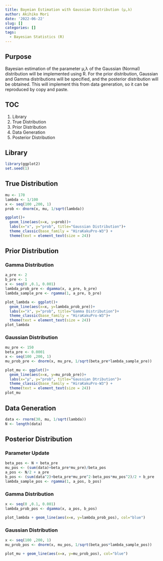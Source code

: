 ```yaml
---
title: Bayeian Estimation with Gaussian Distribution (μ,λ)
author: Akihiko Mori
date: '2022-06-22'
slug: []
categories: []
tags:
  - Bayesian Statistics (R)
---
```


## Purpose
Bayesian estimation of the parameter μ,λ of the Gaussian (Normal) distribution will be implemented using R. 
For the prior distribution, Gaussian and Gamma distributions will be specified, and the posterior distribution will be obtained. 
This will implement this from data generation, so it can be reproduced by copy and paste.

## TOC
1. Library
2. True Distribution
3. Prior Distribution
4. Data Generation
5. Posterior Distribution

## Library
```r
library(ggplot2)
set.seed(1)
```

## True Distribution
```r
mu <- 170
lambda <- 1/100
x <- seq(100 ,200, 1)
prob <- dnorm(x, mu, 1/sqrt(lambda))

ggplot()+
  geom_line(aes(x=x, y=prob))+
  labs(x="x", y="prob", title="Gaussian Distribution")+
  theme_classic(base_family = "HiraKakuPro-W3") +
  theme(text = element_text(size = 24))
```


## Prior Distribution
### Gamma Distribution
```r
a_pre <- 2
b_pre <- 1
x <- seq(0 ,0.1, 0.001)
lambda_prob_pre <- dgamma(x, a_pre, b_pre)
lambda_sample_pre <- rgamma(1, a_pre, b_pre)

plot_lambda <- ggplot()+
  geom_line(aes(x=x, y=lambda_prob_pre))+
  labs(x="λ", y="prob", title="Gamma Distribution")+
  theme_classic(base_family = "HiraKakuPro-W3")+
  theme(text = element_text(size = 24))
plot_lambda
```

### Gaussian Distribution
```r
mu_pre <- 150
beta_pre <- 0.0001
x <- seq(100 ,200, 1)
mu_prob_pre <- dnorm(x, mu_pre, 1/sqrt(beta_pre*lambda_sample_pre))

plot_mu <- ggplot()+
  geom_line(aes(x=x, y=mu_prob_pre))+
  labs(x="μ", y="prob", title="Gaussian Dtribution")+
  theme_classic(base_family = "HiraKakuPro-W3") +
  theme(text = element_text(size = 24))
plot_mu
```


## Data Generation
```r
data <- rnorm(30, mu, 1/sqrt(lambda))
N <- length(data)
```

## Posterior Distribution
### Parameter Update
```r
beta_pos <- N + beta_pre
mu_pos <- (sum(data)+beta_pre*mu_pre)/beta_pos
a_pos <- N/2 + a_pre
b_pos <- (sum(data^2)+beta_pre*mu_pre^2-beta_pos*mu_pos^2)/2 + b_pre
lambda_sample_pos <- rgamma(1, a_pos, b_pos)
```

### Gamma Distribution
```r
x <- seq(0 ,0.1, 0.001)
lambda_prob_pos <- dgamma(x, a_pos, b_pos)

plot_lambda + geom_line(aes(x=x, y=lambda_prob_pos), col="blue")
```

### Gaussian Distribution
```r
x <- seq(100 ,200, 1)
mu_prob_pos <- dnorm(x, mu_pos, 1/sqrt(beta_pos*lambda_sample_pos))

plot_mu + geom_line(aes(x=x, y=mu_prob_pos), col="blue")
```